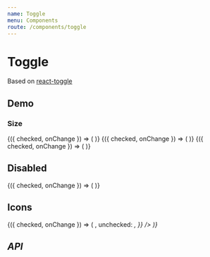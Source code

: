 ```yaml
---
name: Toggle
menu: Components
route: /components/toggle
---
```




# Toggle

Based on [react-toggle](https://github.com/aaronshaf/react-toggle)

## Demo

### Size

<Playground>
  <Container>
    <ToggleDemo>
      {({ checked, onChange }) => (
        <Toggle size="small" checked={checked} onChange={onChange} />
      )}
    </ToggleDemo>
    <ToggleDemo>
      {({ checked, onChange }) => (
        <Toggle size="medium" checked={checked} onChange={onChange} />
      )}
    </ToggleDemo>
    <ToggleDemo>
      {({ checked, onChange }) => (
        <Toggle size="large" checked={checked} onChange={onChange} />
      )}
    </ToggleDemo>
  </Container>
</Playground>

## Disabled

<Playground>
  <ToggleDemo>
    {({ checked, onChange }) => (
      <Toggle disabled checked={checked} onChange={onChange} />
    )}
  </ToggleDemo>
</Playground>

## Icons

<Playground>
  <ToggleDemo>
    {({ checked, onChange }) => (
      <Toggle
        checked={checked}
        onChange={onChange}
        icons={{
          checked: <i className="fas fa-heart" />,
          unchecked: <i className="fas fa-heart-broken" />,
        }}
      />
    )}
  </ToggleDemo>
</Playground>

## API

<Props of={Toggle} />
